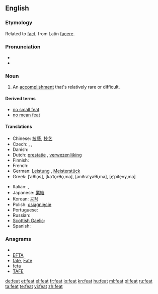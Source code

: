 {{also|feat.}}
==English==

===Etymology===
Related to [[fact]], from Latin [[facere]].

===Pronunciation===
* {{rhymes|iːt}}
* {{homophones|feet}}

===Noun===
{{en-noun}}

# An [[accomplishment]] that's relatively rare or difficult.

====Derived terms====
* [[no small feat]]
* [[no mean feat]]

====Translations====
{{trans-top|An accomplishment that's relatively rare or difficult}}
* Chinese: [[技藝]], [[技艺]]
* Czech: {{t-|cs|čin|m}}, {{t-|cs|výkon|m}}, {{t-|cs|kousek|m}}
* Danish: {{t-|da|præstation|c}}
* Dutch: [[prestatie]] {{f}}, [[verwezenlijking]] {{f}}
* Finnish: {{t+|fi|saavutus}}
* French: {{t+|fr|exploit|m}}
* German: [[Leistung]] {{f}}, [[Meisterstück]] {{n}}
* Greek: {{t+|el|άθλος|m}} [ˈaθlo̞s], {{t+|el|κατόρθωμα|n}} [kaˈto̞rθo̞ˌma], {{t|el|ανδραγάθημα|n}} [anðraˈɣaθiˌma], {{t|el|επίτευγμα|n}} [e̞ˈpite̞vɣˌma]
{{trans-mid}}
* Italian: {{t|it|impresa|f}}, {{t|it|prodezza|f}}
* Japanese: [[業績]]
* Korean: [[공적]]
* Polish: [[osiągnięcie]]
* Portuguese: {{t+|pt|feito}}
* Russian: {{t|ru|подвиг|m|tr=pódvig}}
* [[Scottish Gaelic]]: {{t-|gd|cleas|m|xs=Scottish Gaelic}}
* Spanish: {{t-|es|hazaña|f}}
{{trans-bottom}}

===Anagrams===
* {{alphagram|aeft}}
* [[EFTA#English|EFTA]]
* [[fate#English|fate]], [[Fate#English|Fate]]
* [[feta#English|feta]]
* [[TAFE#English|TAFE]]

[[de:feat]]
[[et:feat]]
[[el:feat]]
[[fr:feat]]
[[io:feat]]
[[kn:feat]]
[[hu:feat]]
[[ml:feat]]
[[pl:feat]]
[[ru:feat]]
[[ta:feat]]
[[te:feat]]
[[vi:feat]]
[[zh:feat]]